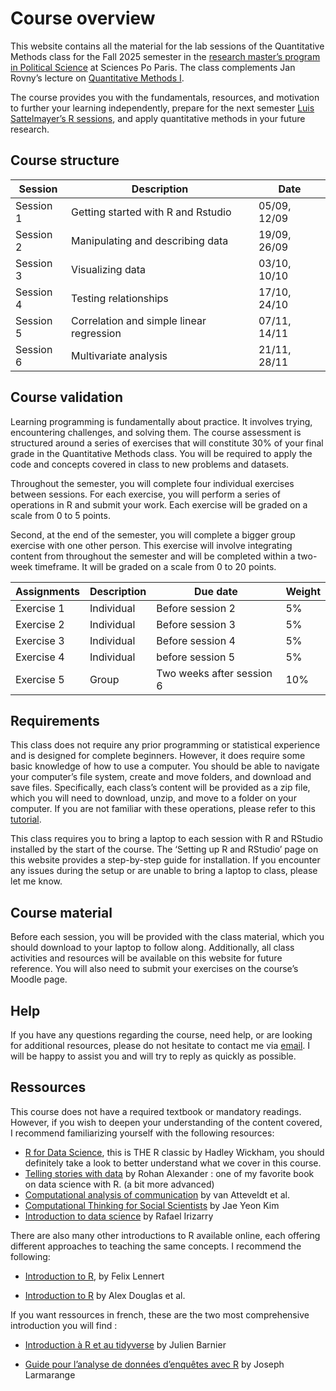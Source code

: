 # Course overview {.unnumbered}

This website contains all the material for the lab sessions of the Quantitative Methods class for the Fall 2025 semester in the [research master's program in Political Science](https://www.sciencespo.fr/ecole-recherche/fr/formations/masters/master-science-politique/) at Sciences Po Paris. The class complements Jan Rovny's lecture on [Quantitative Methods I](https://www.rovny.org/methods-ed).

The course provides you with the fundamentals, resources, and motivation to further your learning independently, prepare for the next semester [Luis Sattelmayer's R sessions](https://luissattelmayer.github.io/quanti-2024/), and apply quantitative methods in your future research.

## Course structure

| Session   | Description                              | Date         |
|-----------|------------------------------------------|--------------|
| Session 1 | Getting started with R and Rstudio       | 05/09, 12/09 |
| Session 2 | Manipulating and describing data         | 19/09, 26/09 |
| Session 3 | Visualizing data                         | 03/10, 10/10 |
| Session 4 | Testing relationships                    | 17/10, 24/10 |
| Session 5 | Correlation and simple linear regression | 07/11, 14/11 |
| Session 6 | Multivariate analysis                    | 21/11, 28/11 |

## Course validation

Learning programming is fundamentally about practice. It involves trying, encountering challenges, and solving them. The course assessment is structured around a series of exercises that will constitute 30% of your final grade in the Quantitative Methods class. You will be required to apply the code and concepts covered in class to new problems and datasets.

Throughout the semester, you will complete four individual exercises between sessions. For each exercise, you will perform a series of operations in R and submit your work. Each exercise will be graded on a scale from 0 to 5 points.

Second, at the end of the semester, you will complete a bigger group exercise with one other person. This exercise will involve integrating content from throughout the semester and will be completed within a two-week timeframe. It will be graded on a scale from 0 to 20 points.

| Assignments | Description | Due date                  | Weight |
|-------------|-------------|---------------------------|--------|
| Exercise 1  | Individual  | Before session 2          | 5%     |
| Exercise 2  | Individual  | Before session 3          | 5%     |
| Exercise 3  | Individual  | Before session 4          | 5%     |
| Exercise 4  | Individual  | before session 5          | 5%     |
| Exercise 5  | Group       | Two weeks after session 6 | 10%    |

## Requirements

This class does not require any prior programming or statistical experience and is designed for complete beginners. However, it does require some basic knowledge of how to use a computer. You should be able to navigate your computer's file system, create and move folders, and download and save files. Specifically, each class's content will be provided as a zip file, which you will need to download, unzip, and move to a folder on your computer. If you are not familiar with these operations, please refer to this [tutorial](https://www.wikihow.com/Unzip-a-File).

This class requires you to bring a laptop to each session with R and RStudio installed by the start of the course. The 'Setting up R and RStudio' page on this website provides a step-by-step guide for installation. If you encounter any issues during the setup or are unable to bring a laptop to class, please let me know.

## Course material

Before each session, you will be provided with the class material, which you should download to your laptop to follow along. Additionally, all class activities and resources will be available on this website for future reference. You will also need to submit your exercises on the course's Moodle page.

## Help

If you have any questions regarding the course, need help, or are looking for additional resources, please do not hesitate to contact me via [email](mailto:malo.jan@sciencespo.fr). I will be happy to assist you and will try to reply as quickly as possible.

## Ressources

This course does not have a required textbook or mandatory readings. However, if you wish to deepen your understanding of the content covered, I recommend familiarizing yourself with the following resources:

-   [R for Data Science](https://r4ds.hadley.nz/), this is THE R classic by Hadley Wickham, you should definitely take a look to better understand what we cover in this course.
-   [Telling stories with data](https://tellingstorieswithdata.com/) by Rohan Alexander : one of my favorite book on data science with R. (a bit more advanced)
-   [Computational analysis of communication](http://cssbook.net/) by van Atteveldt et al.
-   [Computational Thinking for Social Scientists](https://jaeyk.github.io/comp_thinking_social_science/) by Jae Yeon Kim
-   [Introduction to data science](https://rafalab.dfci.harvard.edu/dsbook-part-1/) by Rafael Irizarry

There are also many other introductions to R available online, each offering different approaches to teaching the same concepts. I recommend the following:

-   [Introduction to R](https://bookdown.org/f_lennert/introduction-to-r/), by Felix Lennert

-   [Introduction to R](https://intro2r.com/) by Alex Douglas et al.

If you want ressources in french, these are the two most comprehensive introduction you will find :

-   [Introduction à R et au tidyverse](https://juba.github.io/tidyverse/) by Julien Barnier

-   [Guide pour l'analyse de données d'enquêtes avec R](https://larmarange.github.io/guide-R/) by Joseph Larmarange
